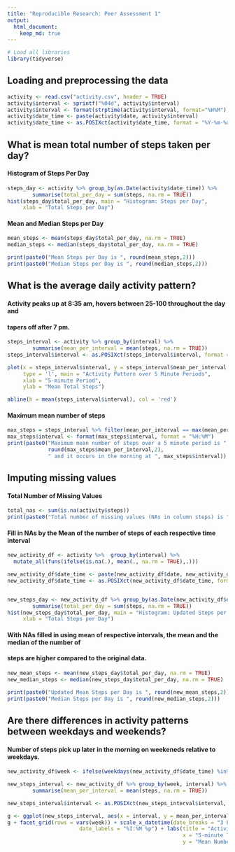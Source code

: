 ```yaml
---
title: "Reproducible Research: Peer Assessment 1"
output: 
  html_document:
    keep_md: true
---
```



```r
# Load all libraries
library(tidyverse)
```


## Loading and preprocessing the data

```r
activity <- read.csv("activity.csv", header = TRUE)
activity$interval <- sprintf("%04d", activity$interval)
activity$interval <- format(strptime(activity$interval, format="%H%M"), format = "%H:%M")
activity$date_time <- paste(activity$date, activity$interval)
activity$date_time <- as.POSIXct(activity$date_time, format = "%Y-%m-%d %H:%M")
```


## What is mean total number of steps taken per day?

#### Histogram of Steps Per Day
```r
steps_day <- activity %>% group_by(as.Date(activity$date_time)) %>%
        summarise(total_per_day = sum(steps, na.rm = TRUE))
hist(steps_day$total_per_day, main = "Histogram: Steps per Day", 
     xlab = "Total Steps per Day")
```

#### Mean and Median Steps per Day
```r
mean_steps <- mean(steps_day$total_per_day, na.rm = TRUE)
median_steps <- median(steps_day$total_per_day, na.rm = TRUE)

print(paste0("Mean Steps per Day is ", round(mean_steps,2)))
print(paste0("Median Steps per Day is ", round(median_steps,2)))

```


## What is the average daily activity pattern?


#### Activity peaks up at 8:35 am, hovers between 25-100 throughout the day and
#### tapers off after 7 pm.
```r

steps_interval <- activity %>% group_by(interval) %>%
        summarise(mean_per_interval = mean(steps, na.rm = TRUE))
steps_interval$interval <- as.POSIXct(steps_interval$interval, format = "%H:%M")

plot(x = steps_interval$interval, y = steps_interval$mean_per_interval, 
     type = 'l', main = "Activity Pattern over 5 Minute Periods", 
     xlab = "5-minute Period",
     ylab = "Mean Total Steps")

abline(h = mean(steps_interval$interval), col = 'red')
```

#### Maximum mean number of steps
```r
max_steps = steps_interval %>% filter(mean_per_interval == max(mean_per_interval, na.rm = TRUE))
max_steps$interval <- format(max_steps$interval, format = "%H:%M")
print(paste0("Maximum mean number of steps over a 5 minute period is ", 
             round(max_steps$mean_per_interval,2), 
             " and it occurs in the morning at ", max_steps$interval))
```


## Imputing missing values

#### Total Number of Missing Values
```r
total_nas <- sum(is.na(activity$steps))
print(paste0("Total number of missing values (NAs in column steps) is ", total_nas))
```


#### Fill in NAs by the Mean of the number of steps of each respective time interval
```r

new_activity_df <- activity %>%  group_by(interval) %>%
  mutate_all(funs(ifelse(is.na(.), mean(., na.rm = TRUE),.)))

new_activity_df$date_time <- paste(new_activity_df$date, new_activity_df$interval)
new_activity_df$date_time <- as.POSIXct(new_activity_df$date_time, format = "%Y-%m-%d %H:%M")


new_steps_day <- new_activity_df %>% group_by(as.Date(new_activity_df$date)) %>%
        summarise(total_per_day = sum(steps, na.rm = TRUE))
hist(new_steps_day$total_per_day, main = "Histogram: Updated Steps per Day (Fill NAs)", 
     xlab = "Total Steps per Day")
```


#### With NAs filled in using mean of respective intervals, the mean and the median of the number of 
#### steps are higher compared to the original data.

```r
new_mean_steps <- mean(new_steps_day$total_per_day, na.rm = TRUE)
new_median_steps <- median(new_steps_day$total_per_day, na.rm = TRUE)

print(paste0("Updated Mean Steps per Day is ", round(new_mean_steps,2)))
print(paste0("Median Steps per Day is ", round(new_median_steps,2)))
```


## Are there differences in activity patterns between weekdays and weekends?

#### Number of steps pick up later in the morning on weekeneds relative to weekdays.
```r
new_activity_df$week <- ifelse(weekdays(new_activity_df$date_time) %in% c("Saturday", "Sunday"), "weekend", "weekday")

new_steps_interval <- new_activity_df %>% group_by(week, interval) %>%
        summarise(mean_per_interval = mean(steps, na.rm = TRUE))

new_steps_interval$interval <- as.POSIXct(new_steps_interval$interval, format = "%H:%M")

g <- ggplot(new_steps_interval, aes(x = interval, y = mean_per_interval)) + geom_line()
g + facet_grid(rows = vars(week)) + scale_x_datetime(date_breaks = "3 hour",
                       date_labels = "%I:%M %p") + labs(title = "Activity Pattern: Weekdays vs Weekends",
                                                        x = "5-minute Time Interval",
                                                        y = "Mean Number of Steps")
```


